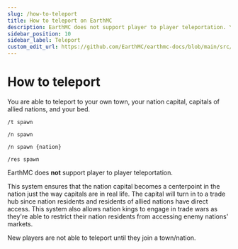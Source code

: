 ---
slug: /how-to-teleport
title: How to teleport on EarthMC
description: EarthMC does not support player to player teleportation. You are able to teleport to your own town, your nation capital and capitals of allied nations.
sidebar_position: 10
sidebar_label: Teleport
custom_edit_url: https://github.com/EarthMC/earthmc-docs/blob/main/src/docs/teleport.mdx
---
# How to teleport

You are able to teleport to your own town, your nation capital, capitals of allied nations, and your bed.

`/t spawn`

`/n spawn`

`/n spawn {nation}`

`/res spawn`

EarthMC does **not** support player to player teleportation.

This system ensures that the nation capital becomes a centerpoint in the nation just the way capitals are in real life. The capital will turn in to a trade hub since nation residents and residents of allied nations have direct access. This system also allows nation kings to engage in trade wars as they're able to restrict their nation residents from accessing enemy nations' markets. 

New players are not able to teleport until they join a town/nation.
